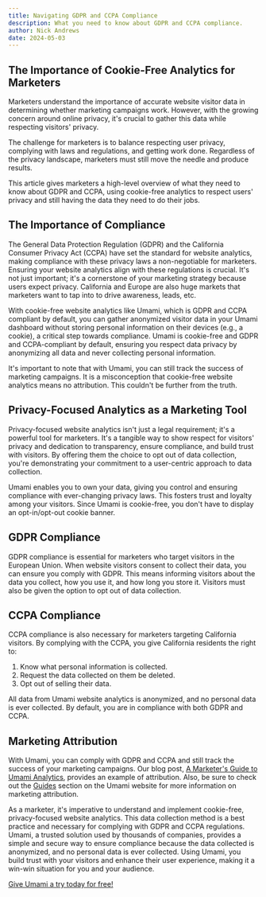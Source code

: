 ```yaml
---
title: Navigating GDPR and CCPA Compliance
description: What you need to know about GDPR and CCPA compliance.
author: Nick Andrews
date: 2024-05-03
---
```


## The Importance of Cookie-Free Analytics for Marketers

Marketers understand the importance of accurate website visitor data in determining whether marketing campaigns work. However, with the growing concern around online privacy, it's crucial to gather this data while respecting visitors' privacy.

The challenge for marketers is to balance respecting user privacy, complying with laws and regulations, and getting work done. Regardless of the privacy landscape, marketers must still move the needle and produce results.

This article gives marketers a high-level overview of what they need to know about GDPR and CCPA, using cookie-free analytics to respect users' privacy and still having the data they need to do their jobs.

## The Importance of Compliance

The General Data Protection Regulation (GDPR) and the California Consumer Privacy Act (CCPA) have set the standard for website analytics, making compliance with these privacy laws a non-negotiable for marketers. Ensuring your website analytics align with these regulations is crucial. It's not just important; it's a cornerstone of your marketing strategy because users expect privacy. California and Europe are also huge markets that marketers want to tap into to drive awareness, leads, etc.

With cookie-free website analytics like Umami, which is GDPR and CCPA compliant by default, you can gather anonymized visitor data in your Umami dashboard without storing personal information on their devices (e.g., a cookie), a critical step towards compliance. Umami is cookie-free and GDPR and CCPA-compliant by default, ensuring you respect data privacy by anonymizing all data and never collecting personal information.

It's important to note that with Umami, you can still track the success of marketing campaigns. It is a misconception that cookie-free website analytics means no attribution. This couldn't be further from the truth.

## Privacy-Focused Analytics as a Marketing Tool

Privacy-focused website analytics isn't just a legal requirement; it's a powerful tool for marketers. It's a tangible way to show respect for visitors' privacy and dedication to transparency, ensure compliance, and build trust with visitors. By offering them the choice to opt out of data collection, you're demonstrating your commitment to a user-centric approach to data collection.

Umami enables you to own your data, giving you control and ensuring compliance with ever-changing privacy laws. This fosters trust and loyalty among your visitors. Since Umami is cookie-free, you don't have to display an opt-in/opt-out cookie banner.

## GDPR Compliance

GDPR compliance is essential for marketers who target visitors in the European Union. When website visitors consent to collect their data, you can ensure you comply with GDPR. This means informing visitors about the data you collect, how you use it, and how long you store it. Visitors must also be given the option to opt out of data collection.

## CCPA Compliance

CCPA compliance is also necessary for marketers targeting California visitors. By complying with the CCPA, you give California residents the right to:

1. Know what personal information is collected.
2. Request the data collected on them be deleted.
3. Opt out of selling their data.

All data from Umami website analytics is anonymized, and no personal data is ever collected. By default, you are in compliance with both GDPR and CCPA.

## Marketing Attribution

With Umami, you can comply with GDPR and CCPA and still track the success of your marketing campaigns.
Our blog post, [A Marketer's Guide to Umami Analytics](/blog/a-marketers-guide-to-umami-analytics), provides an example of attribution. Also, be sure to check out the [Guides](/docs/guides) section on the Umami website for more information on marketing attribution.

As a marketer, it's imperative to understand and implement cookie-free, privacy-focused website analytics. This data collection method is a best practice and necessary for complying with GDPR and CCPA regulations. Umami, a trusted solution used by thousands of companies, provides a simple and secure way to ensure compliance because the data collected is anonymized, and no personal data is ever collected. Using Umami, you build trust with your visitors and enhance their user experience, making it a win-win situation for you and your audience.

[Give Umami a try today for free!](https://cloud.umami.is/signup?ref=umami-blog)
